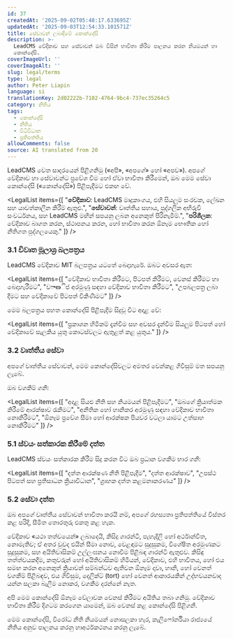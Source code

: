 ```yaml
---
id: 37
createdAt: '2025-09-02T05:48:17.633695Z'
updatedAt: '2025-09-03T12:54:33.101571Z'
title: සේවාවන් ලබාදීමේ කොන්දේසි
description: >-
  LeadCMS වේදිකාව සහ සේවාවන් ඔබ විසින් භාවිතා කිරීම පාලනය කරන නියමයන් හා
  කොන්දේසි.
coverImageUrl: ''
coverImageAlt: ''
slug: legal/terms
type: legal
author: Peter Liapin
language: si
translationKey: 2d02222b-7102-4764-9bc4-737ec35264c5
category: නීතිය
tags:
  - කොන්දේසි
  - නීතිය
  - විධිවිධාන
  - ප්‍රතිපත්තිය
allowComments: false
source: AI translated from 20
---
```


<LegalSection title="1. හැඳින්වීම"> 

LeadCMS වෙත සාදරයෙන් පිළිගනිමු («අපි», «අපගේ» හෝ «අපව»). අපගේ වේදිකාව හා සේවාවන්ට ප්‍රවේශ වීම හෝ ඒවා භාවිතා කිරීමෙන්, ඔබ මෙම සේවා කොන්දේසි («කොන්දේසි») පිළිපැදීමට එකඟ වේ.

</LegalSection>

<LegalSection title="2. නිර්වචන">

<LegalList items={[
  "<strong>වේදිකාව</strong>: LeadCMS මෘදුකාංගය, එහි සියලුම සංරචක, ලේඛන සහ යාවත්කාලීන කිරීම් ඇතුළු.",
  "<strong>සේවාවන්</strong>: වෘත්තීය සහාය, පුද්ගලික අභිරුචි සංවර්ධනය, සහ LeadCMS මඟින් සපයනු ලබන අනෙකුත් පිරිනැමීම්.",
  "<strong>පරිශීලක</strong>: වේදිකාව බාගත කරන, ස්ථාපනය කරන, හෝ භාවිතා කරන ඕනෑම භෞතික හෝ නීතිගත පුද්ගලයෙකු."
]} />

</LegalSection>

<LegalSection title="3. බලපත්‍රය සහ භාවිතා කිරීමේ අයිතිවාසිකම්">

### 3.1 විවෘත මූලාශ්‍ර බලපත්‍රය

LeadCMS වේදිකාව MIT බලපත්‍රය යටතේ බෙදාහැරේ. ඔබට අවසර ඇත:

<LegalList items={[
  "වේදිකාව භාවිතා කිරීමට, පිටපත් කිරීමට, වෙනස් කිරීමට හා බෙදාහැරීමට",
  "වాణිජ අරමුණු සඳහා වේදිකාව භාවිතා කිරීමට",
  "උපබලපත්‍ර ලබා දීමට සහ වේදිකාවේ පිටපත් විකිණීමට"
]} />

මෙම බලපත්‍රය පහත කොන්දේසි පිළිපැදීම සිදුවූ විට අදාළ වේ:

<LegalList items={[
  "ප්‍රකාශන හිමිකම් දැන්වීම සහ අවසර දැන්වීම සියලුම පිටපත් හෝ වේදිකාවේ සැලකිය යුතු කොටස්වලට ඇතුළත් කළ යුතුය."
]} />

### 3.2 වෘත්තීය සේවා

අපගේ වෘත්තීය සේවාවන්, මෙම කොන්දේසිවලට අමතර වෙන්කළ ගිවිසුම් මත සපයනු ලැබේ.

</LegalSection>

<LegalSection title="4. පරිශීලකගේ වගකීම්">

ඔබ වගකීම් ගනී:

<LegalList items={[
  "අදාළ සියළු නීති සහ නියමයන් පිළිපැදීමට",
  "ඔබගේ ක්‍රියාත්මක කිරීමේ ආරක්ෂාව රැකීමට",
  "අනීතික හෝ හානිකර අරමුණු සඳහා වේදිකාව භාවිතා නොකිරීමට",
  "ඕනෑම ප්‍රවේශ සීමා හෝ ආරක්ෂක පියවර වටලා යාමට උත්සාහ නොකිරීමට"
]} />

</LegalSection>

<LegalSection title="5. රහස්‍යභාවය සහ දත්ත">

### 5.1 ස්වයං සත්කාරක කිරීමේ දත්ත

LeadCMS ස්වයං සත්කාරක කිරීම සිදු කරන විට ඔබ ප්‍රධාන වගකීම භාර ගනී:

<LegalList items={[
  "දත්ත ආරක්ෂණ නීති පිළිපැදීම",
  "දත්ත ආරක්ෂාව",
  "උපස්ථ පිටපත් සහ ප්‍රතිසාධන ක්‍රියාවිධාන",
  "ග්‍රාහක දත්ත කළමනාකරණය"
]} />

### 5.2 සේවා දත්ත

ඔබ අපගේ වෘත්තීය සේවාවන් භාවිතා කරයි නම්, අපගේ රහස්‍යතා ප්‍රතිපත්තියේ විස්තර කළ පරිදි, සීමිත තොරතුරු එකතු කළ හැක.

</LegalSection>

<LegalSection title="6. ගාරන්ටි ප්‍රතික්ෂේපය">

<DisclaimerBox>
වේදිකාව «යථා තත්වයෙන්» ලබාදෙයි, කිසිදු ගාරන්ටි, පැහැදිලි හෝ අර්ථාන්විත, නොමැතිව; ඒ අතර වුවද එයින් සීමා නොව, වෙළඳාමට සුදුසුකම, විශේෂිත අරමුණකට සුදුසුකම, සහ අයිතිවාසිකම් උල්ලංඝනය නොවීම පිළිබඳ ගාරන්ටි ඇතුළුව.
</DisclaimerBox>

</LegalSection>

<LegalSection title="7. වගකීම සීමා කිරීම">

<DisclaimerBox>
කිසිඳු තත්ත්වයකදීම, කතුවරුන් හෝ අයිතිවාසිකම් හිමියන්, වේදිකාව, එහි භාවිතය, හෝ එය සමඟ කරන අනෙකුත් ක්‍රියාවන් සම්බන්ධව ඇතිවන ඕනෑම දාවා, හානි, හෝ වෙනත් වගකීම් පිළිබඳව, එය ගිවිසුම, දෙලික්ට් (tort) හෝ වෙනත් ආකාරයකින් උද්භවයනවාද යන්න සලකා බැලීම නොකර, වගකීම දරන්නේ නැත.
</DisclaimerBox>

</LegalSection>

<LegalSection title="8. කොන්දේසිවල වෙනස්කම්">

අපි මෙම කොන්දේසි ඕනෑම වේලාවක වෙනස් කිරීමට අයිතිය තබා ගනිමු. වේදිකාව භාවිතා කිරීම දිගටම කරගෙන යාමෙන්, ඔබ වෙනස් කළ කොන්දේසි පිළිගනී.

</LegalSection>

<LegalSection title="9. අදාළ නීතිය"> 

මෙම කොන්දේසි, විරෝධ නීති නියමයන් නොසලකා හැර, කැලිෆෝර්නියා රාජ්‍යයේ නීතිය අනුව පාලනය කරනු හාඅර්ථකථනය කරනු ලැබේ.

</LegalSection>

<LegalSection title="10. සම්බන්ධතා">

<ContactInfo type="email" value="legal@leadcms.ai" label="විද්‍යුත් තැපෑල" />

</LegalSection>
